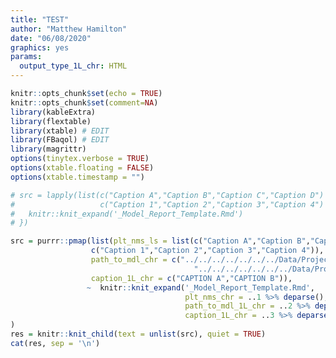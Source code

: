 ```yaml
---
title: "TEST"
author: "Matthew Hamilton"
date: "06/08/2020"
graphics: yes
params:
  output_type_1L_chr: HTML
---
```


```r
knitr::opts_chunk$set(echo = TRUE)
knitr::opts_chunk$set(comment=NA)
library(kableExtra)
library(flextable)
library(xtable) # EDIT
library(FBaqol) # EDIT
library(magrittr)
options(tinytex.verbose = TRUE)
options(xtable.floating = FALSE)
options(xtable.timestamp = "")
```

```r
# src = lapply(list(c("Caption A","Caption B","Caption C","Caption D") %>% deparse(),
#                   c("Caption 1","Caption 2","Caption 3","Caption 4") %>% deparse()), function(plt_nms_chr) {
#   knitr::knit_expand('_Model_Report_Template.Rmd')
# })

src = purrr::pmap(list(plt_nms_ls = list(c("Caption A","Caption B","Caption C","Caption D"),
                  c("Caption 1","Caption 2","Caption 3","Caption 4")),
                  path_to_mdl_chr = c("../../../../../../../Data/Project/Utility_Models/PHQ9_CLL_TFN.RDS",
                                         "../../../../../../../Data/Project/Utility_Models/PHQ9_GSN_LOG.RDS"),
                  caption_1L_chr = c("CAPTION A","CAPTION B")), 
                 ~  knitr::knit_expand('_Model_Report_Template.Rmd',
                                       plt_nms_chr = ..1 %>% deparse(),
                                       path_to_mdl_1L_chr = ..2 %>% deparse(),
                                       caption_1L_chr = ..3 %>% deparse())
)
res = knitr::knit_child(text = unlist(src), quiet = TRUE)
cat(res, sep = '\n')
```

